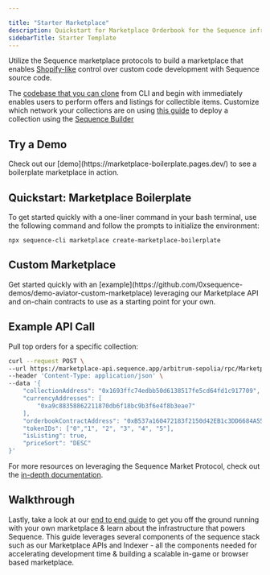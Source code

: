 ---

title: "Starter Marketplace"
description: Quickstart for Marketplace Orderbook for the Sequence infrastructure stack for web3 gaming.
sidebarTitle: Starter Template
---



Utilize the Sequence marketplace protocols to build a marketplace that enables [Shopify-like](https://www.shopify.com/) control over custom code development with Sequence source code. 

The [codebase that you can clone](/solutions/marketplaces/orderbook/starter#quickstart-marketplace-boilerplate) from CLI and begin with immediately enables users to perform offers and listings for collectible items. Customize which network your collections are on using [this guide](/solutions/collectibles/contracts/deploy-an-item-collection) to deploy a collection using the [Sequence Builder](https://sequence.build)

## Try a Demo

<Note>
Check out our [demo](https://marketplace-boilerplate.pages.dev/) to see a boilerplate marketplace in action.
</Note>

## Quickstart: Marketplace Boilerplate 

To get started quickly with a one-liner command in your bash terminal, use the following command and follow the prompts to initialize the environment:

```shell
npx sequence-cli marketplace create-marketplace-boilerplate
```

## Custom Marketplace

<Note>
Get started quickly with an [example](https://github.com/0xsequence-demos/demo-aviator-custom-marketplace) leveraging our Marketplace API and on-chain contracts to use as a starting point for your own.
</Note>

## Example API Call
Pull top orders for a specific collection:

```bash class=wrap
curl --request POST \
--url https://marketplace-api.sequence.app/arbitrum-sepolia/rpc/Marketplace/GetTopOrders \
--header 'Content-Type: application/json' \
--data '{
    "collectionAddress": "0x1693ffc74edbb50d6138517fe5cd64fd1c917709",
    "currencyAddresses": [
        "0xa9c88358862211870db6f18bc9b3f6e4f8b3eae7"
    ],
    "orderbookContractAddress": "0xB537a160472183f2150d42EB1c3DD6684A55f74c",
    "tokenIDs": ["0","1", "2", "3", "4", "5"],
    "isListing": true,
    "priceSort": "DESC"
}'
```

For more resources on leveraging the Sequence Market Protocol, check out the [in-depth documentation](/api-references/marketplace/examples/orderbook-transactions).

## Walkthrough
Lastly, take a look at our [end to end guide](/guides/custom-marketplace) to get you off the ground running with your own marketplace & learn about the infrastructure that powers Sequence. This guide leverages several components of the sequence stack such as our Marketplace APIs and Indexer - all the components needed for accelerating development time & building a scalable in-game or browser based marketplace.
